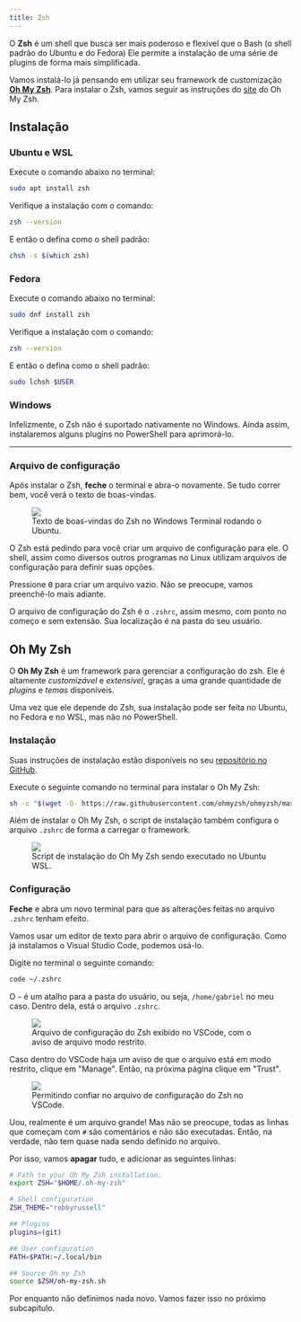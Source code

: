 ```yaml
---
title: Zsh
---
```


O **Zsh** é um shell que busca ser mais poderoso e flexível que o Bash (o shell padrão do Ubuntu e do Fedora)
Ele permite a instalação de uma série de plugins de forma mais simplificada.

Vamos instalá-lo já pensando em utilizar seu framework de customização [**Oh My Zsh**](https://github.com/ohmyzsh/ohmyzsh).
Para instalar o Zsh, vamos seguir as instruções do [site](https://github.com/ohmyzsh/ohmyzsh/wiki/Installing-ZSH) do Oh My Zsh.

## Instalação

### Ubuntu e WSL

Execute o comando abaixo no terminal:

```bash
sudo apt install zsh
```

Verifique a instalação com o comando:

```bash
zsh --version
```

E então o defina como o shell padrão:

```bash
chsh -s $(which zsh)
```

### Fedora

Execute o comando abaixo no terminal:

```bash
sudo dnf install zsh
```

Verifique a instalação com o comando:

```bash
zsh --version
```

E então o defina como o shell padrão:

```bash
sudo lchsh $USER
```

### Windows

Infelizmente, o Zsh não é suportado nativamente no Windows.
Ainda assim, instalaremos alguns plugins no PowerShell para aprimorá-lo.

---

### Arquivo de configuração

Após instalar o Zsh, **feche** o terminal e abra-o novamente.
Se tudo correr bem, você verá o texto de boas-vindas.

<figure>
  <img src="/book_dev_env/src/assets/content/docs/shell/zsh/welcome.png" />
  <figcaption>
    Texto de boas-vindas do Zsh no Windows Terminal rodando o Ubuntu.
  </figcaption>
</figure>

O Zsh está pedindo para você criar um arquivo de configuração para ele.
O shell, assim como diversos outros programas no Linux utilizam arquivos de configuração para definir suas opções.

Pressione <kbd>0</kbd> para criar um arquivo vazio.
Não se preocupe, vamos preenchê-lo mais adiante.

O arquivo de configuração do Zsh é o `.zshrc`, assim mesmo, com ponto no começo e sem extensão.
Sua localização é na pasta do seu usuário.

## Oh My Zsh

O **Oh My Zsh** é um framework para gerenciar a configuração do zsh.
Ele é altamente _customizável_ e _extensível_, graças a uma grande quantidade de _plugins_ e _temas_ disponíveis.

Uma vez que ele depende do Zsh, sua instalação pode ser feita no Ubuntu, no Fedora e no WSL, mas não no PowerShell.

### Instalação

Suas instruções de instalação estão disponíveis no seu [repositório no GitHub](https://github.com/ohmyzsh/ohmyzsh?tab=readme-ov-file#basic-installation).

Execute o seguinte comando no terminal para instalar o Oh My Zsh:

```bash
sh -c "$(wget -O- https://raw.githubusercontent.com/ohmyzsh/ohmyzsh/master/tools/install.sh)"
```

Além de instalar o Oh My Zsh, o script de instalação também configura o arquivo `.zshrc` de forma a carregar o framework.

<figure>
  <img src="/book_dev_env/src/assets/content/docs/shell/zsh/install_omz.png" />
  <figcaption>
    Script de instalação do Oh My Zsh sendo executado no Ubuntu WSL.
  </figcaption>
</figure>

### Configuração

**Feche** e abra um novo terminal para que as alterações feitas no arquivo `.zshrc` tenham efeito.

Vamos usar um editor de texto para abrir o arquivo de configuração.
Como já instalamos o Visual Studio Code, podemos usá-lo.

Digite no terminal o seguinte comando:

```bash
code ~/.zshrc
```

O `~` é um atalho para a pasta do usuário, ou seja, `/home/gabriel` no meu caso.
Dentro dela, está o arquivo `.zshrc`.

<figure>
  <img src="/book_dev_env/src/assets/content/docs/shell/zsh/zsh_code_initial.png" />
  <figcaption>
    Arquivo de configuração do Zsh exibido no VSCode, com o aviso de arquivo
    modo restrito.
  </figcaption>
</figure>

Caso dentro do VSCode haja um aviso de que o arquivo está em modo restrito, clique em "Manage".
Então, na próxima página clique em "Trust".

<figure>
  <img src="/book_dev_env/src/assets/content/docs/shell/zsh/code_trusted.png" />
  <figcaption>
    Permitindo confiar no arquivo de configuração do Zsh no VSCode.
  </figcaption>
</figure>

Uou, realmente é um arquivo grande!
Mas não se preocupe, todas as linhas que começam com `#` são comentários e não são executadas.
Então, na verdade, não tem quase nada sendo definido no arquivo.

Por isso, vamos **apagar** tudo, e adicionar as seguintes linhas:

```bash
# Path to your Oh My Zsh installation.
export ZSH="$HOME/.oh-my-zsh"

# Shell configuration
ZSH_THEME="robbyrussell"

## Plugins
plugins=(git)

## User configuration
PATH=$PATH:~/.local/bin

## Source Oh my Zsh
source $ZSH/oh-my-zsh.sh
```

Por enquanto não definimos nada novo.
Vamos fazer isso no próximo subcapítulo.
